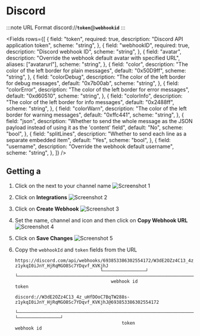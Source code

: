 # Discord

:::note URL Format
    discord://__`token`__@__`webhookid`__
:::


<Fields rows={[
    {
        field: "token",
        required: true,
        description: "Discord API application token",
        scheme: "string",
    },
    {
        field: "webhookID",
        required: true,
        description: "Discord webhook ID",
        scheme: "string",
    },
    {
        field: "avatar",
        description: "Override the webhook default avatar with specified URL",
        aliases: ["avatarurl"],
        scheme: "string",
    },
    {
        field: "color",
        description: "The color of the left border for plain messages",
        default: "0x50D9ff",
        scheme: "string",
    },
    {
        field: "colorDebug",
        description: "The color of the left border for debug messages",
        default: "0x7b00ab",
        scheme: "string",
    },
    {
        field: "colorError",
        description: "The color of the left border for error messages",
        default: "0xd60510",
        scheme: "string",
    },
    {
        field: "colorInfo",
        description: "The color of the left border for info messages",
        default: "0x2488ff",
        scheme: "string",
    },
    {
        field: "colorWarn",
        description: "The color of the left border for warning messages",
        default: "0xffc441",
        scheme: "string",
    },
    {
        field: "json",
        description: "Whether to send the whole message as the JSON payload instead of using it as the 'content' field",
        default: "No",
        scheme: "bool",
    },
    {
        field: "splitLines",
        description: "Whether to send each line as a separate embedded item",
        default: "Yes",
        scheme: "bool",
    },
    {
        field: "username",
        description: "Override the webhook default username",
        scheme: "string",
    },
]} />


## Getting a

1. Click on the <FaGear /> next to your channel name
![Screenshot 1](discord/sc-1.png)

2. Click on **Integrations**
![Screenshot 2](discord/sc-2.png)

3. Click on **Create Webhook**
![Screenshot 3](discord/sc-3.png)

4. Set the name, channel and icon and then click on  **Copy Webhook URL**
![Screenshot 4](discord/sc-4.png)

5. Click on **Save Changes**
![Screenshot 5](discord/sc-5.png)

6. Copy the `webhookId` and `token` fields from the URL
    ```
    https://discord.com/api/webhooks/693853386302554172/W3dE2OZz4C13_4z_uHfDOoC7BqTW288s-z1ykqI0iJnY_HjRqMGO8Sc7YDqvf_KVKjhJ
                                    └────────────────┘ └──────────────────────────────────────────────────────────────────┘
                                        webhook id                                    token

    discord://W3dE2OZz4C13_4z_uHfDOoC7BqTW288s-z1ykqI0iJnY_HjRqMGO8Sc7YDqvf_KVKjhJ@693853386302554172
            └──────────────────────────────────────────────────────────────────┘ └────────────────┘
                                            token                                    webhook id
    ```
